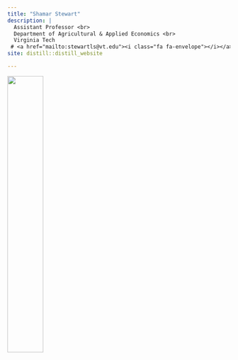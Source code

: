 ```yaml
---
title: "Shamar Stewart"
description: |
  Assistant Professor <br>
  Department of Agricultural & Applied Economics <br>
  Virginia Tech 
 # <a href="mailto:stewartls@vt.edu"><i class="fa fa-envelope"></i></a>
site: distill::distill_website

---
```



<img src="images/Shamar_Stewart.jpg" style="width:40%; margin-right: 20px" align="left"> 

<!-- Welcome to my website. In 2019, I graduated from the [University of Alabama](https://manderson.culverhouse.ua.edu/) with a MA and PhD in economics. -->